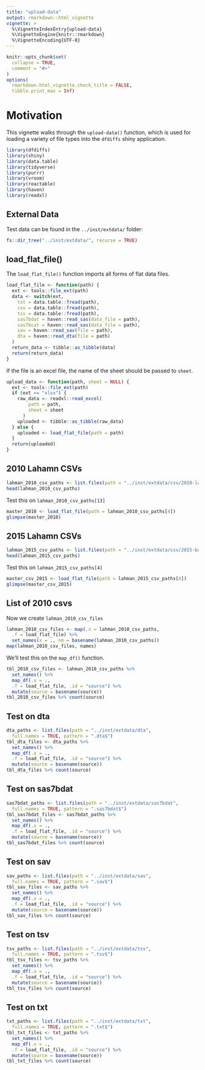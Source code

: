 ```yaml
---
title: "upload-data"
output: rmarkdown::html_vignette
vignette: >
  %\VignetteIndexEntry{upload-data}
  %\VignetteEngine{knitr::rmarkdown}
  %\VignetteEncoding{UTF-8}
---
```


```r
knitr::opts_chunk$set(
  collapse = TRUE,
  comment = "#>"
)
options(
  rmarkdown.html_vignette.check_title = FALSE,
  tibble.print_max = Inf)
```

# Motivation

This vignette walks through the `upload-data()` function, which is used for loading a variety of file types into the `dfdiffs` shiny application. 

```r
library(dfdiffs)
library(shiny)
library(data.table)
library(tidyverse)
library(purrr)
library(vroom)
library(reactable)
library(haven)
library(readxl)
```

## External Data 

Test data can be found in the `../inst/extdata/` folder:

```r
fs::dir_tree("../inst/extdata/", recurse = TRUE)
```


## load_flat_file()

The `load_flat_file()` function imports all forms of flat data files.  

```r
load_flat_file <- function(path) {
  ext <- tools::file_ext(path)
  data <- switch(ext,
    txt = data.table::fread(path),
    csv = data.table::fread(path),
    tsv = data.table::fread(path),
    sas7bdat = haven::read_sas(data_file = path),
    sas7bcat = haven::read_sas(data_file = path),
    sav = haven::read_sav(file = path),
    dta = haven::read_dta(file = path)
  )
  return_data <- tibble::as_tibble(data)
  return(return_data)
}
```

If the file is an excel file, the name of the sheet should be passed to `sheet`. 

```r
upload_data <- function(path, sheet = NULL) {
  ext <- tools::file_ext(path)
  if (ext == "xlsx") {
    raw_data <- readxl::read_excel(
        path = path,
        sheet = sheet
      )
    uploaded <- tibble::as_tibble(raw_data)
  } else {
    uploaded <- load_flat_file(path = path)
  }
  return(uploaded)
}
```


## 2010 Lahamn CSVs

```r
lahman_2010_csv_paths <- list.files(path = "../inst/extdata/csv/2010-lahman", full.names = TRUE, pattern = ".csv$")
head(lahman_2010_csv_paths)
```

Test this on `lahman_2010_csv_paths[13]`

```r
master_2010 <- load_flat_file(path = lahman_2010_csv_paths[4])
glimpse(master_2010)
```

## 2015 Lahamn CSVs

```r
lahman_2015_csv_paths <- list.files(path = "../inst/extdata/csv/2015-baseballdatabank", full.names = TRUE, pattern = ".csv$")
head(lahman_2015_csv_paths)
```

Test this on `lahman_2015_csv_paths[4]`

```r
master_csv_2015 <- load_flat_file(path = lahman_2015_csv_paths[4])
glimpse(master_csv_2015)
```

## List of 2010 csvs 

Now we create `lahman_2010_csv_files`

```r
lahman_2010_csv_files <- map(.x = lahman_2010_csv_paths, 
  .f = load_flat_file) %>% 
  set_names(x = ., nm = basename(lahman_2010_csv_paths))
map(lahman_2010_csv_files, names)
```

We'll test this on the `map_df()` function. 

```r
tbl_2010_csv_files <- lahman_2010_csv_paths %>% 
  set_names() %>% 
  map_df(.x = ., 
  .f = load_flat_file, .id = "source") %>% 
  mutate(source = basename(source))
tbl_2010_csv_files %>% count(source)
```


## Test on dta 

```r
dta_paths <- list.files(path = "../inst/extdata/dta", 
  full.names = TRUE, pattern = ".dta$")
tbl_dta_files <- dta_paths %>% 
  set_names() %>% 
  map_df(.x = ., 
  .f = load_flat_file, .id = "source") %>% 
  mutate(source = basename(source))
tbl_dta_files %>% count(source)
```

## Test on sas7bdat 

```r
sas7bdat_paths <- list.files(path = "../inst/extdata/sas7bdat", 
  full.names = TRUE, pattern = ".sas7bdat$")
tbl_sas7bdat_files <- sas7bdat_paths %>% 
  set_names() %>% 
  map_df(.x = ., 
  .f = load_flat_file, .id = "source") %>% 
  mutate(source = basename(source))
tbl_sas7bdat_files %>% count(source)
```

## Test on sav 

```r
sav_paths <- list.files(path = "../inst/extdata/sav", 
  full.names = TRUE, pattern = ".sav$")
tbl_sav_files <- sav_paths %>% 
  set_names() %>% 
  map_df(.x = ., 
  .f = load_flat_file, .id = "source") %>% 
  mutate(source = basename(source))
tbl_sav_files %>% count(source)
```

## Test on tsv

```r
tsv_paths <- list.files(path = "../inst/extdata/tsv", 
  full.names = TRUE, pattern = ".tsv$")
tbl_tsv_files <- tsv_paths %>% 
  set_names() %>% 
  map_df(.x = ., 
  .f = load_flat_file, .id = "source") %>% 
  mutate(source = basename(source))
tbl_tsv_files %>% count(source)
```

## Test on txt 

```r
txt_paths <- list.files(path = "../inst/extdata/txt", 
  full.names = TRUE, pattern = ".txt$")
tbl_txt_files <- txt_paths %>% 
  set_names() %>% 
  map_df(.x = ., 
  .f = load_flat_file, .id = "source") %>% 
  mutate(source = basename(source))
tbl_txt_files %>% count(source)
```
